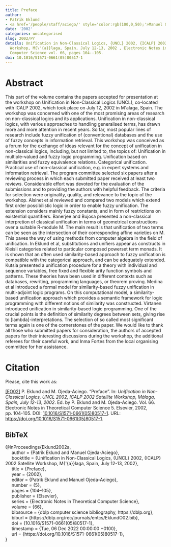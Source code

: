 ```yaml
---
title: Preface
author:
- Patrik Eklund
- <a href='/people/staff/aciego/' style='color:rgb(100,0,50);'>Manuel Ojeda-Aciego</a>
date: '2002'
categories: uncategorised
slug: 2002/Pr
details: Unification in Non-Classical Logics, {UNCL} 2002, {ICALP} 2002 Satellite
  Workshop, M{\'{a}}laga, Spain, July 12-13, 2002 , Electronic Notes in Theoretical
  Computer Science vol. 66, pages 104--105.
doi: 10.1016/S1571-0661(05)80517-1
---
```




# Abstract


This part of the volume contains the papers accepted for presentation at the workshop on Unification in Non-Classical Logics (UNCL), co-located with ICALP 2002, which took place on July 12, 2002 in M\'alaga, Spain. The workshop was concerned with one of the most promising areas of research on non-classical logics and its applications. Unification in non-classical logics, with various approaches to handling generalised terms, has drawn more and more attention in recent years. So far, most popular lines of research include fuzzy unification of (conventional) databases and the use of fuzzy concepts in information retrieval. This workshop was conceived as a forum for the exchange of ideas relevant for the concept of unification in non-classical logics, including, but not limited to, the topics of: Unification in multiple-valued and fuzzy logic programming. Unification based on similarities and fuzzy equivalence relations. Categorical unification. Practical use of non-classical unification, e.g. in expert systems and information retrieval. The program committee selected six papers after a reviewing process in which each submitted paper received at least two reviews. Considerable effort was devoted for the evaluation of the submissions and to providing the authors with helpful feedback. The criteria for selection were originality, quality, and relevance to the topic of the workshop. Alsinet et al reviewed and compared two models which extend first order possibilistic logic in order to enable fuzzy unification. The extension considers mainly fuzzy constants, and in form of restrictions on existential quantifiers. Banerjee and Bujosa presented a non-classical interpretion of classical unification in terms of geometrical constructions over a suitable R-module M. The main result is that unification of two terms can be seen as the intersection of their corresponding affine varieties on M. This paves the way of using methods from computer algebra in the field of unification. In Eklund et al, substitutions and unifiers appear as constructs in Kleisli categories related to particular composed powerset term monads. It is shown that an often used similarity-based approach to fuzzy unification is compatible with the categorical approach, and can be adequately extended. Kutsia presented a unification procedure for a theory with individual and sequence variables, free fixed and flexible arity function symbols and patterns. These theories have been used in different contexts such as databases, rewriting, programming languages, or theorem proving. Medina et al introduced a formal model for similarity-based fuzzy unification in multi-adjoint logic programs. On this computational model, a similarity-based unification approach which provides a semantic framework for logic programming with different notions of similarity was constructed. Virtanen introduced unification in similarity-based logic programming. One of the crucial points is the definition of similarity degrees between sets, giving rise to [lambda]-interpretations. The selection of so called most significant terms again is one of the cornerstones of the paper. We would like to thank all those who submitted papers for consideration, the authors of accepted papers for their interesting discussions during the workshop, the additional referees for their careful work, and Inma Fortes from the local organising committee for her assistance.








# Citation
Please, cite this work as:


<a name=bib-Eklund2002a></a>[[EO02]](#cite-Eklund2002a) P. Eklund and M. Ojeda-Aciego. “Preface”. In: _Unification in Non-Classical Logics, UNCL 2002, ICALP 2002 Satellite Workshop, Málaga, Spain, July 12-13, 2002_. Ed. by P. Eklund and M. Ojeda-Aciego. Vol. 66. Electronic Notes in Theoretical Computer Science 5. Elsevier, 2002, pp. 104-105. DOI: [10.1016/S1571-0661(05)80517-1](https://doi.org/10.1016%2FS1571-0661%2805%2980517-1). URL: [https://doi.org/10.1016/S1571-0661(05)80517-1](https://doi.org/10.1016/S1571-0661(05)80517-1).

::: {.callout-note appearance="minimal" collapse=true}

## BibTeX

@InProceedings{Eklund2002a,<br>&nbsp;&nbsp;&nbsp;&nbsp;  author = {Patrik Eklund and Manuel Ojeda-Aciego},<br>&nbsp;&nbsp;&nbsp;&nbsp;  booktitle = {Unification in Non-Classical Logics, {UNCL} 2002, {ICALP} 2002 Satellite Workshop, M{\'{a}}laga, Spain, July 12-13, 2002},<br>&nbsp;&nbsp;&nbsp;&nbsp;  title = {Preface},<br>&nbsp;&nbsp;&nbsp;&nbsp;  year = {2002},<br>&nbsp;&nbsp;&nbsp;&nbsp;  editor = {Patrik Eklund and Manuel Ojeda-Aciego},<br>&nbsp;&nbsp;&nbsp;&nbsp;  number = {5},<br>&nbsp;&nbsp;&nbsp;&nbsp;  pages = {104--105},<br>&nbsp;&nbsp;&nbsp;&nbsp;  publisher = {Elsevier},<br>&nbsp;&nbsp;&nbsp;&nbsp;  series = {Electronic Notes in Theoretical Computer Science},<br>&nbsp;&nbsp;&nbsp;&nbsp;  volume = {66},<br>&nbsp;&nbsp;&nbsp;&nbsp;  bibsource = {dblp computer science bibliography, https://dblp.org},<br>&nbsp;&nbsp;&nbsp;&nbsp;  biburl = {https://dblp.org/rec/journals/entcs/EklundO02.bib},<br>&nbsp;&nbsp;&nbsp;&nbsp;  doi = {10.1016/S1571-0661(05)80517-1},<br>&nbsp;&nbsp;&nbsp;&nbsp;  timestamp = {Tue, 06 Dec 2022 00:00:00 +0100},<br>&nbsp;&nbsp;&nbsp;&nbsp;  url = {https://doi.org/10.1016/S1571-0661(05)80517-1},<br>}

:::








